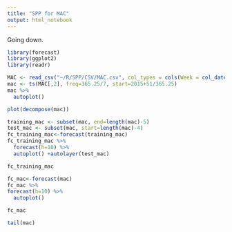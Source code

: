 ```yaml
---
title: "SPP for MAC"
output: html_notebook
---
```

Going down.

```r
library(forecast)
library(ggplot2)
library(readr)
```

```r
MAC <- read_csv("~/R/SPP/CSV/MAC.csv", col_types = cols(Week = col_date(format = "%Y-%m-%d")))
mac <- ts(MAC[,2], freq=365.25/7, start=2015+51/365.25)
mac %>%
  autoplot()
```

```r
plot(decompose(mac))
```

```r
training_mac <- subset(mac, end=length(mac)-5)
test_mac <- subset(mac, start=length(mac)-4)
fc_training_mac<-forecast(training_mac)
fc_training_mac %>%
  forecast(h=10) %>%
  autoplot() +autolayer(test_mac)
```

```r
fc_training_mac
```

```r
fc_mac<-forecast(mac)
fc_mac %>%
forecast(h=10) %>%
  autoplot()
```

```r
fc_mac
```

```r
tail(mac)
```

